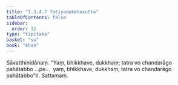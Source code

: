 ```yaml
---
title: "1.3.4.7 Tatiyadukkhasutta"
tableOfContents: false
sidebar:
  order: 12
type: "tipitaka"
basket: "su"
book: "khan"
---
```



<DynamicBreadcrumb />

<Division number="142" book="khan">

<Paragraph number="773" book="khan">
Sāvatthinidānaṃ. “Yaṃ, bhikkhave, dukkhaṃ; tatra vo chandarāgo pahātabbo …pe…  yaṃ, bhikkhave, dukkhaṃ; tatra vo chandarāgo pahātabbo”ti.

</Paragraph>
</Division>

<Paragraph number="774" type="center" book="khan">
Sattamaṃ.
</Paragraph>